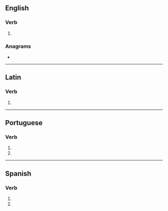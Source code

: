 {{also|récusés|recusés|récuses}}
==English==

===Verb===
{{head|en|verb form}}

# {{en-third-person singular of|recuse}}

===Anagrams===
* {{anagrams|en|a=ceerssu|cursees|rescues|secuers|secures}}

----

==Latin==

===Verb===
{{la-verb-form|recūsēs}}

# {{inflection of|recūsō||2|s|pres|actv|subj|lang=la}}

----

==Portuguese==

===Verb===
{{head|pt|verb form}}

# {{inflection of|recusar||2|s|pres|subj|lang=pt}}
# {{inflection of|recusar||2|s|negative|impr|lang=pt}}

----

==Spanish==

===Verb===
{{head|es|verb form}}

# {{es-verb form of|ending=ar|mood=imperative|sense=negative|pers=2|formal=no|number=singular|recusar}}
# {{es-verb form of|ending=ar|mood=subjunctive|tense=present|pers=2|formal=no|number=singular|recusar}}